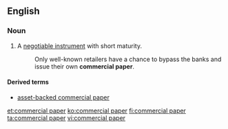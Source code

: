 ==English==
{{wikipedia}}
===Noun===
{{en-noun|-|head=[[commercial]] [[paper]]}}
#{{context|finance}} A [[negotiable instrument]] with short maturity.
#: Only well-known retailers have a chance to bypass the banks and issue their own '''commercial paper'''.

====Derived terms====
* [[asset-backed commercial paper]]

[[et:commercial paper]]
[[ko:commercial paper]]
[[fi:commercial paper]]
[[ta:commercial paper]]
[[vi:commercial paper]]